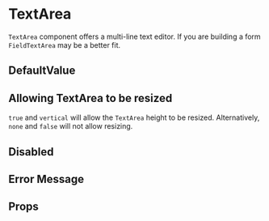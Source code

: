 
<Meta component={TextArea} title="Docs/TextArea" />

# TextArea

`TextArea` component offers a multi-line text editor. If you are building a form `FieldTextArea` may be a better fit.

<Editor code={storyBasic} />

## DefaultValue

<Editor code={storyDefaultValue} />

## Allowing TextArea to be resized

`true` and `vertical` will allow the `TextArea` height to be resized. Alternatively, `none` and `false` will not allow resizing.

<Editor code={storyResize} />

## Disabled

<Editor code={storyDisabled} />

## Error Message

<Editor code={storyError} />

## Props

<ArgsTable of={TextArea} exclude={excludedProps} />
